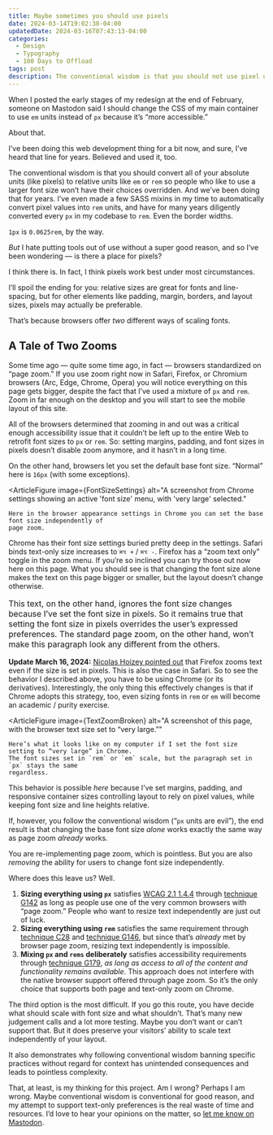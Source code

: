```yaml
---
title: Maybe sometimes you should use pixels
date: 2024-03-14T19:02:38-04:00
updatedDate: 2024-03-16T07:43:13-04:00
categories:
  - Design
  - Typography
  - 100 Days to Offload
tags: post
description: The conventional wisdom is that you should not use pixel units, but maybe sometimes you should?
---
```



When I posted the early stages of my redesign at the end of February, someone on Mastodon said I should change the CSS of my main container to use `em` units instead of `px` because it’s “more accessible.”

About that.

I’ve been doing this web development thing for a bit now, and sure, I’ve heard that line for years. Believed and used it, too.

The conventional wisdom is that you should convert all of your absolute units (like pixels) to relative units like `em` or `rem` so people who like to use a larger font size won’t have their choices overridden. And we’ve been doing that for years. I’ve even made a few SASS mixins in my time to automatically convert pixel values into `rem` units, and have for many years diligently converted every `px` in my codebase to `rem`. Even the border widths.

`1px` is `0.0625rem`, by the way.

_But_ I hate putting tools out of use without a super good reason, and so I’ve been wondering — is there a place for pixels?

I think there is. In fact, I think pixels work best under most circumstances.

I’ll spoil the ending for you: relative sizes are great for fonts and line-spacing, but for other elements like padding, margin, borders, and layout sizes, pixels may actually be preferable.

That’s because browsers offer _two_ different ways of scaling fonts.

## A Tale of Two Zooms

Some time ago — quite some time ago, in fact — browsers standardized on “page zoom.” If you use zoom right now in Safari, Firefox, or Chromium browsers (Arc, Edge, Chrome, Opera) you will notice everything on this page gets bigger, despite the fact that I’ve used a mixture of `px` and `rem`. Zoom in far enough on the desktop and you will start to see the mobile layout of this site.

All of the browsers determined that zooming in and out was a critical enough accessibility issue that it couldn’t be left up to the entire Web to retrofit font sizes to `px` or `rem`. So: setting margins, padding, and font sizes in pixels doesn’t disable zoom anymore, and it hasn’t in a long time.

On the other hand, browsers let you set the default base font size. “Normal” here is `16px` (with some exceptions).

<ArticleFigure
	image={FontSizeSettings}
	alt="A screenshot from Chrome settings showing an active 'font size' menu, with 'very large' selected."
>
	Here in the browser appearance settings in Chrome you can set the base font size independently of
	page zoom.
</ArticleFigure>

Chrome has their font size settings buried pretty deep in the settings. Safari binds text-only size increases to `⌘⌥ +` / `⌘⌥ -`. Firefox has a “zoom text only” toggle in the zoom menu. If you’re so inclined you can try those out now here on this page. What you should see is that changing the font size alone makes the text on this page bigger or smaller, but the layout doesn’t change otherwise.

<p style="font-size: 16px">
	This text, on the other hand, ignores the font size changes because I’ve set the font size in
	pixels. So it remains true that setting the font size in pixels overrides the user’s expressed
	preferences. The standard page zoom, on the other hand, won’t make this paragraph look any
	different from the others.
</p>

**Update March 16, 2024:** [Nicolas Hoizey pointed out](https://mamot.fr/@nhoizey/112104806072228680) that Firefox zooms text even if the size is set in pixels. This is also the case in Safari. So to see the behavior I described above, you have to be using Chrome (or its derivatives). Interestingly, the only thing this effectively changes is that if Chrome adopts this strategy, too, even sizing fonts in `rem` or `em` will become an academic / purity exercise.

<ArticleFigure
	image={TextZoomBroken}
	alt="A screenshot of this page, with the browser text size set to “very large.”"
>
	Here’s what it looks like on my computer if I set the font size setting to “very large” in Chrome.
	The font sizes set in `rem` or `em` scale, but the paragraph set in `px` stays the same
	regardless.
</ArticleFigure>

This behavior is possible _here_ because I’ve set margins, padding, and responsive container sizes controlling layout to rely on pixel values, while keeping font size and line heights relative.

If, however, you follow the conventional wisdom (“`px` units are evil”), the end result is that changing the base font size _alone_ works exactly the same way as page zoom _already_ works.

You are re-implementing page zoom, which is pointless. But you are also _removing_ the ability for users to change font size independently.

Where does this leave us? Well.

1. **Sizing everything using `px`** satisfies [WCAG 2.1 1.4.4](https://wcag.com/designers/1-4-4-resize-text/) through [technique G142](https://www.w3.org/WAI/WCAG21/Techniques/general/G142) as long as people use one of the very common browsers with “page zoom.” People who want to resize text independently are just out of luck.
2. **Sizing everything using `rem`** satisfies the same requirement through [technique C28](https://www.w3.org/WAI/WCAG21/Techniques/css/C28) and [technique G146](https://www.w3.org/WAI/WCAG21/Techniques/general/G146), but since that’s _already_ met by browser page zoom, resizing text independently is impossible.
3. **Mixing `px` and `rems` deliberately** satisfies accessibility requirements through [technique G179](https://www.w3.org/WAI/WCAG21/Techniques/general/G179), _as long as access to all of the content and functionality remains available_. This approach does not interfere with the native browser support offered through page zoom. So it’s the only choice that supports both page and text-only zoom on Chrome.

The third option is the most difficult. If you go this route, you have decide what should scale with font size and what shouldn’t. That’s many new judgement calls and a lot more testing. Maybe you don’t want or can’t support that. But it does preserve your visitors’ ability to scale text independently of your layout.

It also demonstrates why following conventional wisdom banning specific practices without regard for context has unintended consequences and leads to pointless complexity.

That, at least, is my thinking for this project. Am I wrong? Perhaps I am wrong. Maybe conventional wisdom is conventional for good reason, and my attempt to support text-only preferences is the real waste of time and resources. I’d love to hear your opinions on the matter, so [let me know on Mastodon](https://hachyderm.io/@thudfactor).
